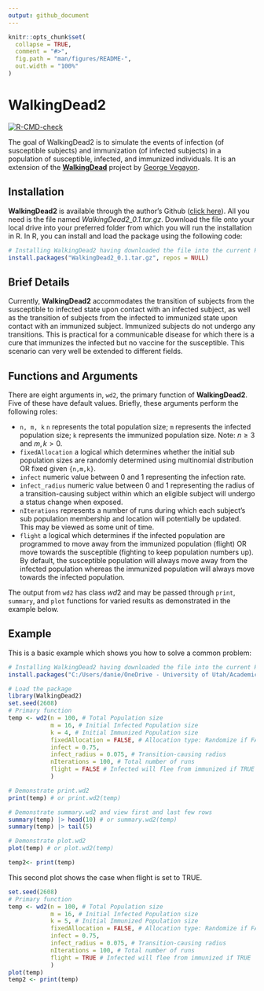 ```yaml
---
output: github_document
---
```


<!-- README.md is generated from README.Rmd. Please edit that file -->

```r
knitr::opts_chunk$set(
  collapse = TRUE,
  comment = "#>",
  fig.path = "man/figures/README-",
  out.width = "100%"
)
```

# WalkingDead2

<!-- badges: start -->
[![R-CMD-check](https://github.com/UofUEpiBio/WalkingDead2/workflows/R-CMD-check/badge.svg)](https://github.com/UofUEpiBio/WalkingDead2/actions)
<!-- badges: end -->

The goal of WalkingDead2 is to simulate the events of infection (of susceptible subjects) and immunization (of infected subjects) in a population of susceptible, infected, and immunized individuals. It is an extension of the [**WalkingDead**](https://github.com/UofUEpiBio/PHS7045-advanced-programming/tree/main/projects/10-walking-dead) project by [George Vegayon](https://github.com/gvegayon).

## Installation

**WalkingDead2** is available through the author's Github ([click here](https://github.com/Daniel-K-Addo)). All you need is the  file named *WalkingDead2_0.1.tar.gz*. Download the file onto your local drive into your preferred folder from which you will run the installation in R. In R, you can install and load the package using the following code:

``` r
# Installing WalkingDead2 having downloaded the file into the current R working directory 
install.packages("WalkingDead2_0.1.tar.gz", repos = NULL)
```

## Brief Details
Currently, **WalkingDead2** accommodates the transition of subjects from the susceptible to infected state upon contact with an infected subject, as well as the transition of subjects from the infected to immunized state upon contact with an immunized subject. Immunized subjects do not undergo any transitions. This is practical for a communicable disease for which there is a cure that immunizes the infected but no vaccine for the susceptible. This scenario can very well be extended to different fields.

## Functions and Arguments
There are eight arguments in, `wd2`, the primary function of **WalkingDead2**. Five of these have default values. Briefly, these arguments perform the following roles:

* `n, m, k` `n` represents the total population size; `m` represents the infected population size; `k` represents the immunized population size. Note: $n \geq 3$ and ${m,k} > 0$.
* `fixedAllocation`	a logical which determines whether the initial sub population sizes are randomly determined using multinomial distribution OR fixed given `{n,m,k}`.
* `infect`	numeric value between $0$ and $1$ representing the infection rate.
* `infect_radius` numeric value between $0$ and $1$  representing the radius of a transition-causing subject within which an eligible subject will undergo a status change when exposed.
* `nIterations`	represents a number of runs during which each subject's sub population membership and location will potentially be updated. This may be viewed as some unit of time.
* `flight`	a logical which determines if the infected population are programmed to move away from the immunized population (flight) OR move towards the susceptible (fighting to keep population numbers up). By default, the susceptible population will always move away from the infected population whereas the immunized population will always move towards the infected population.

The output from `wd2` has class $wd2$ and may be passed through `print`, `summary`, and `plot` functions for varied results as demonstrated in the example below. 

## Example

This is a basic example which shows you how to solve a common problem:
```r
# Installing WalkingDead2 having downloaded the file into the current R working directory 
install.packages("C:/Users/danie/OneDrive - University of Utah/Academics/202301 Spring/Advanced Programming in R and HPC/WalkingDead2_0.1.0.tar.gz", repos = NULL)
```

```r
# Load the package
library(WalkingDead2)
set.seed(2608)
# Primary function
temp <- wd2(n = 100, # Total Population size 
            m = 16, # Initial Infected Population size
            k = 4, # Initial Immunized Population size
            fixedAllocation = FALSE, # Allocation type: Randomize if FALSE
            infect = 0.75, 
            infect_radius = 0.075, # Transition-causing radius
            nIterations = 100, # Total number of runs
            flight = FALSE # Infected will flee from immunized if TRUE
            )

# Demonstrate print.wd2
print(temp) # or print.wd2(temp)

# Demonstrate summary.wd2 and view first and last few rows
summary(temp) |> head(10) # or summary.wd2(temp)
summary(temp) |> tail(5)

# Demonstrate plot.wd2
plot(temp) # or plot.wd2(temp)
```

```r
temp2<- print(temp)
```


This second plot shows the case when flight is set to TRUE.

```r
set.seed(2608)
# Primary function
temp <- wd2(n = 100, # Total Population size 
            m = 16, # Initial Infected Population size
            k = 5, # Initial Immunized Population size
            fixedAllocation = FALSE, # Allocation type: Randomize if FALSE
            infect = 0.75, 
            infect_radius = 0.075, # Transition-causing radius
            nIterations = 100, # Total number of runs
            flight = TRUE # Infected will flee from immunized if TRUE
            )
plot(temp)
temp2 <- print(temp)
```
